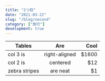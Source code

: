 ```yaml
---
title: "2つ目"
date: "2021-03-22"
slug: "/blog/second"
category: ["旅行"]
development: true
---
```


| Tables        | Are           | Cool  |
| ------------- |:-------------:| -----:|
| col 3 is      | right-aligned | $1600 |
| col 2 is      | centered      |   $12 |
| zebra stripes | are neat      |    $1 |
